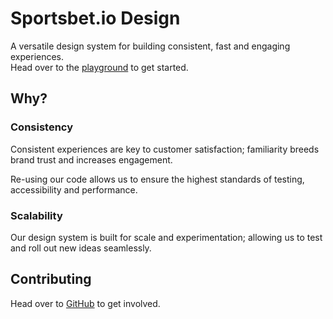 # Sportsbet.io Design

A versatile design system for building consistent, fast and engaging experiences.<br/>
Head over to the [playground](playground) to get started.

## Why?

### Consistency

Consistent experiences are key to customer satisfaction; familiarity breeds brand trust and increases engagement.

Re-using our code allows us to ensure the highest standards of testing, accessibility and performance.

### Scalability

Our design system is built for scale and experimentation; allowing us to test and roll out new ideas seamlessly.

## Contributing

Head over to [GitHub](https://github.com/coingaming/sportsbet-design) to get involved.
